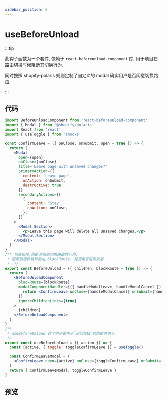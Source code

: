 ```yaml
---
sidebar_position: 6
---
```


# useBeforeUnload

:::tip

此钩子函数为一个套件, 依赖于 `react-beforeunload-component` 库, 用于项目在路由切换时候阻断其切换行为.

同时按照 shopify-polaris 规则定制了自定义的 modal 确实用户是否同意切换路由.

:::

## 代码

```jsx title="src/hooks/useBeforeUnload"
import BeforeUnloadComponent from 'react-beforeunload-component'
import { Modal } from '@shopify/polaris'
import React from 'react'
import { useToggle } from 'ahooks'

const ConfirmLeave = ({ onClose, onSubmit, open = true }) => {
  return (
    <Modal
      open={open}
      onClose={onClose}
      title='Leave page with unsaved changes?'
      primaryAction={{
        content: 'Leave page',
        onAction: onSubmit,
        destructive: true,
      }}
      secondaryActions={[
        {
          content: 'Stay',
          onAction: onClose,
        },
      ]}
    >
      <Modal.Section>
        <p>Leave this page will delete all unsaved changes.</p>
      </Modal.Section>
    </Modal>
  )
}
/** 包裹组件,阻断浏览器切换路由的行为:
 * 阻断该组件跳转路由,blockRoute: 是否触发阻断效果
 *  */
export const BeforeUnload = ({ children, blockRoute = true }) => {
  return (
    <BeforeUnloadComponent
      blockRoute={blockRoute}
      modalComponentHandler={({ handleModalLeave, handleModalCancel }) => {
        return <ConfirmLeave onClose={handleModalCancel} onSubmit={handleModalLeave} />
      }}
      ignoreChildrenLinks={true}
    >
      {children}
    </BeforeUnloadComponent>
  )
}
/**
 * useBeforeUnload 这个钩子是用于`返回按钮`的阻断并确认
 */
export const useBeforeUnload = ({ action }) => {
  const [active, { toggle: toggleConfirmLeave }] = useToggle()

  const ConfirmLeaveModal = (
    <ConfirmLeave open={active} onClose={toggleConfirmLeave} onSubmit={action} />
  )
  return { ConfirmLeaveModal, toggleConfirmLeave }
}
```


## 预览


<EmbedSandBox src='https://codesandbox.io/embed/usebeforeunload-mf45h4?fontsize=14&hidenavigation=1&theme=dark'></EmbedSandBox>



